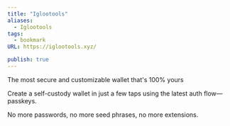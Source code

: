 ```yaml
---
title: "Iglootools"
aliases:
  - Iglootools
tags:
  - bookmark
URL: https://iglootools.xyz/

publish: true
---
```




The most secure and customizable wallet that's 100% yours

Create a self-custody wallet in just a few taps using the latest auth flow—passkeys.  
  
No more passwords, no more seed phrases, no more extensions.